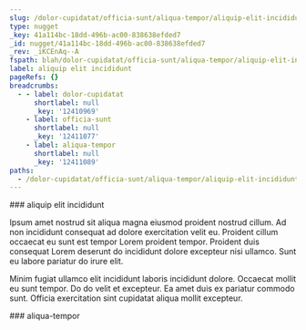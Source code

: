 ```yaml
---
slug: /dolor-cupidatat/officia-sunt/aliqua-tempor/aliquip-elit-incididunt
type: nugget
_key: 41a114bc-18dd-496b-ac00-838638efded7
_id: nugget/41a114bc-18dd-496b-ac00-838638efded7
_rev: _iKCEnAq--A
fspath: blah/dolor-cupidatat/officia-sunt/aliqua-tempor/aliquip-elit-incididunt.md
label: aliquip elit incididunt
pageRefs: {}
breadcrumbs:
  - - label: dolor-cupidatat
      shortlabel: null
      _key: '12410969'
    - label: officia-sunt
      shortlabel: null
      _key: '12411077'
    - label: aliqua-tempor
      shortlabel: null
      _key: '12411089'
paths:
  - /dolor-cupidatat/officia-sunt/aliqua-tempor/aliquip-elit-incididunt
---
```


<NuggetArea>
<Nugget slug="/dolor-cupidatat/officia-sunt/aliqua-tempor/aliquip-elit-incididunt" type="nugget" _key="41a114bc-18dd-496b-ac00-838638efded7" _id="nugget/41a114bc-18dd-496b-ac00-838638efded7" _rev="_iKCEnAq--A" fspath="blah/dolor-cupidatat/officia-sunt/aliqua-tempor/aliquip-elit-incididunt.md" label="aliquip elit incididunt" paths="/dolor-cupidatat/officia-sunt/aliqua-tempor/aliquip-elit-incididunt">
<NuggetBody>
### aliquip elit incididunt

Ipsum amet nostrud sit aliqua magna eiusmod proident nostrud cillum. Ad non incididunt consequat ad dolore exercitation velit eu. Proident cillum occaecat eu sunt est tempor Lorem proident tempor. Proident duis consequat Lorem deserunt do incididunt dolore excepteur nisi ullamco. Sunt eu labore pariatur do irure elit.

Minim fugiat ullamco elit incididunt laboris incididunt dolore. Occaecat mollit eu sunt tempor. Do do velit et excepteur. Ea amet duis ex pariatur commodo sunt. Officia exercitation sint cupidatat aliqua mollit excepteur.

</NuggetBody>
<Breadcrumbs>
<Crumbs>
<Crumb _key="12410969" label="dolor-cupidatat" /><Crumb _key="12411077" label="officia-sunt" /><Crumb _key="12411089" label="aliqua-tempor" />
</Crumbs>
</Breadcrumbs>
</Nugget>

<NuggetsInbound>
</NuggetsInbound>
<NuggetsOutbound>
</NuggetsOutbound>
</NuggetArea>
<PassagesInbound>
<Passage direction="inbound" type="passage" _key="12411089" _id="passage/12411089" _rev="_iKCEnAq--_" label="aliqua-tempor" passage="aliqua-tempor" fspath="blah/dolor-cupidatat/officia-sunt/aliqua-tempor" paths="/dolor-cupidatat/officia-sunt/aliqua-tempor" slug="/dolor-cupidatat/officia-sunt/aliqua-tempor">
<NuggetBody>
### aliqua-tempor

</NuggetBody>
<Breadcrumbs>
<Crumbs>
<Crumb _key="12410969" label="dolor-cupidatat" /><Crumb _key="12411077" label="officia-sunt" />
</Crumbs>
</Breadcrumbs>
</Passage>

</PassagesInbound>
<PassagesOutbound>
</PassagesOutbound>